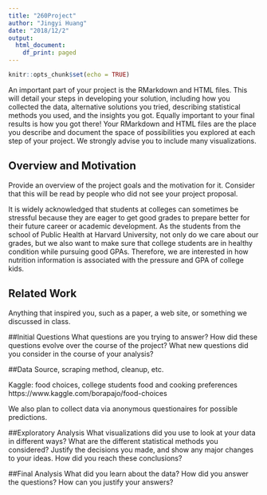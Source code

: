 ```yaml
---
title: "260Project"
author: "Jingyi Huang"
date: "2018/12/2"
output:
  html_document:
    df_print: paged
---
```


```r
knitr::opts_chunk$set(echo = TRUE)
```

An important part of your project is the RMarkdown and HTML files. This will detail your steps in developing your solution, including how you collected the data, alternative solutions you tried, describing statistical methods you used, and the insights you got. Equally important to your final results is how you got there! Your RMarkdown and HTML files are the place you describe and document the space of possibilities you explored at each step of your project. We strongly advise you to include many visualizations.

## Overview and Motivation
Provide an overview of the project goals and the motivation for it. Consider that this will be read by people who did not see your project proposal.

It is widely acknowledged that students at colleges can sometimes be stressful because they are eager to get good grades to prepare better for their future career or academic development.  As the students from the school of Public Health at Harvard University, not only do we care about our grades, but we also want to make sure that college students are in healthy condition while pursuing  good GPAs.  Therefore, we are interested in how nutrition information is associated with the pressure and GPA of college kids. 




## Related Work
Anything that inspired you, such as a paper, a web site, or something we discussed in class.


##Initial Questions
What questions are you trying to answer? How did these questions evolve over the course of the project? What new questions did you consider in the course of your analysis?




##Data
Source, scraping method, cleanup, etc.

Kaggle: food choices, college students food and cooking preferences
https://www.kaggle.com/borapajo/food-choices

We also plan to collect data via anonymous questionaires for possible predictions.



##Exploratory Analysis
What visualizations did you use to look at your data in different ways? What are the different statistical methods you considered? Justify the decisions you made, and show any major changes to your ideas. How did you reach these conclusions?




##Final Analysis
What did you learn about the data? How did you answer the questions? How can you justify your answers?



